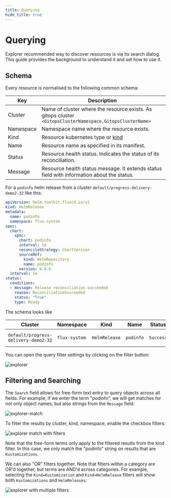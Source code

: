 ```yaml
---
title: Querying
hide_title: true
---
```



# Querying <TierLabel tiers="Enterprise" />

<AlphaWarning/>

Explorer recommended way to discover resources is via its search dialog. This guide provides the background to understand
it and set how to use it.

## Schema

Every resource is normalised to the following common schema:

| __Key__                  | __Description__                                                     |
| -----------------          | --------------                                                  |
| Cluster                    | Name of cluster where the resource exists. As gitops cluster `<GitopsClusterNamespace,GitopsClusterName>`|
| Namespace                  | Namespace name where the resource exists.|
| Kind                  | Resource kubernetes type or [kind](https://kubernetes.io/docs/reference/using-api/api-concepts/#standard-api-terminology)|
| Name                  | Resource name as specified in its manifest.|
| Status                  | Resource health status. Indicates the status of its reconciliation.|
| Message                  | Resource health status message. It extends status field with information about the status.|

For a `podinfo` helm release from a cluster `default/progress-delivery-demo2-32` like this:

```yaml
apiVersion: helm.toolkit.fluxcd.io/v2
kind: HelmRelease
metadata:
  name: podinfo
  namespace: flux-system
spec:
  chart:
    spec:
      chart: podinfo
      interval: 1m
      reconcileStrategy: ChartVersion
      sourceRef:
        kind: HelmRepository
        name: podinfo
      version: 6.0.0
  interval: 1m
status:
  conditions:
  - message: Release reconciliation succeeded
    reason: ReconciliationSucceeded
    status: "True"
    type: Ready
```

The schema looks like

| Cluster    | Namespace | Kind          | Name    | Status    | Message                 |
|------------| ---------| ----------------|---------|----------|------------------------|
|`default/progress-delivery-demo2-32` | `flux-system`   | `HelmRelease` | `podinfo` | `Success` | `Release reconciliation succeeded`  |

You can open the query filter settings by clicking on the filter button:

![explorer](imgs/explorer-open-new.png)

## Filtering and Searching

The `Search` field allows for free-form text entry to query objects across all fields. For example, if we enter the term "podinfo", we will get matches for not only object names, but also strings from the `Message` field:

![explorer-match](imgs/explorer-match.png)

To filter the results by cluster, kind, namespace, enable the checkbox filters:


![explorer match with filters](imgs/explorer-filter-terms.png)

Note that the free-form terms only apply to the filtered results from the kind filter. In this case, we only match the "podinfo" string on results that are `Kustomizations`.

We can also "OR" filters together. Note that filters within a category are OR'd together, but terms are AND'd across categories. For example, selecting the `Kind=Kustomization` and `Kind=HelmRelease` filters will show both `Kustomizations` and `HelmReleases`:

![explorer with multiple filters](imgs/explorer-multi-terms.png)
